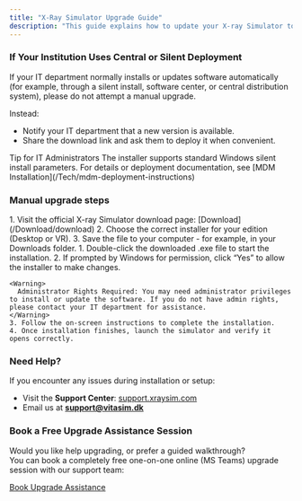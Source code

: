 ```yaml
---
title: "X-Ray Simulator Upgrade Guide"
description: "This guide explains how to update your X-ray Simulator to the latest version. The process is simple, but please read the notes below carefully - especially if your computer is managed by your institution’s IT department."
---
```


### If Your Institution Uses Central or Silent Deployment

If your IT department normally installs or updates software automatically (for example, through a silent install, software center, or central distribution system), please do not attempt a manual upgrade.

Instead:

- Notify your IT department that a new version is available.
- Share the download link and ask them to deploy it when convenient.

<Note>
  Tip for IT Administrators The installer supports standard Windows silent install parameters. For details or deployment documentation, see [MDM Installation](/Tech/mdm-deployment-instructions)
</Note>

### Manual upgrade steps

<Steps>
  <Step title="Step 1: Download the Installer">
    1. Visit the official X-ray Simulator download page: [Download](/Download/download)
    2. Choose the correct installer for your edition (Desktop or VR).
    3. Save the file to your computer - for example, in your Downloads folder.
  </Step>
  <Step title="Step 2: Run the Installer">
    1. Double-click the downloaded .exe file to start the installation.
    2. If prompted by Windows for permission, click “Yes” to allow the installer to make changes.

    <Warning>
      Administrator Rights Required: You may need administrator privileges to install or update the software. If you do not have admin rights, please contact your IT department for assistance.
    </Warning>
    3. Follow the on-screen instructions to complete the installation.
    4. Once installation finishes, launch the simulator and verify it opens correctly.
  </Step>
</Steps>

### Need Help?

If you encounter any issues during installation or setup:

- Visit the **Support Center**: [support.xraysim.com](http://support.xraysim.com)
- Email us at [**support@vitasim.dk**](mailto:support@vitasim.dk)

### Book a Free Upgrade Assistance Session

Would you like help upgrading, or prefer a guided walkthrough?\
You can book a completely free one-on-one online (MS Teams) upgrade session with our support team:

[Book Upgrade Assistance](https://meetings-eu1.hubspot.com/anders-winter/assisted-upgrade-for-x-ray-simulator-staff-support)